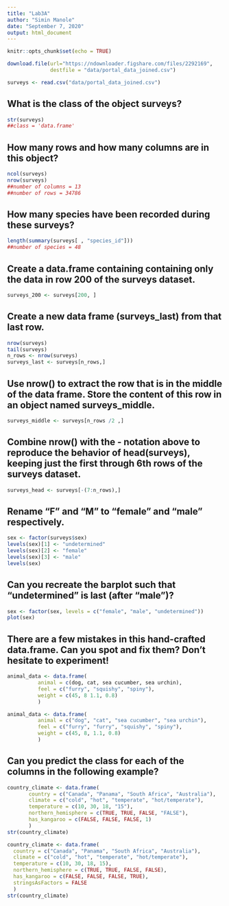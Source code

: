 ```yaml
---
title: "Lab3A"
author: "Simin Manole"
date: "September 7, 2020"
output: html_document
---
```


```r
knitr::opts_chunk$set(echo = TRUE)
```


```r
download.file(url="https://ndownloader.figshare.com/files/2292169",
              destfile = "data/portal_data_joined.csv")
```

```r
surveys <- read.csv("data/portal_data_joined.csv")
```

## What is the class of the object surveys?
```r
str(surveys)
##class = 'data.frame'
```
## How many rows and how many columns are in this object?
```r
ncol(surveys)
nrow(surveys)
##number of columns = 13
##number of rows = 34786
```
## How many species have been recorded during these surveys?
```r
length(summary(surveys[ , "species_id"]))
##number of species = 48
```

## Create a data.frame containing containing only the data in row 200 of the surveys dataset.
```r
surveys_200 <- surveys[200, ]
```

## Create a new data frame (surveys_last) from that last row.
```r
nrow(surveys)
tail(surveys)
n_rows <- nrow(surveys)
surveys_last <- surveys[n_rows,]
```

## Use nrow() to extract the row that is in the middle of the data frame. Store the content of this row in an object named surveys_middle.
```r
surveys_middle <- surveys[n_rows /2 ,]
```

## Combine nrow() with the - notation above to reproduce the behavior of head(surveys), keeping just the first through 6th rows of the surveys dataset.
```r
surveys_head <- surveys[-(7:n_rows),]
```

## Rename “F” and “M” to “female” and “male” respectively.
```r
sex <- factor(surveys$sex)
levels(sex)[1] <- "undetermined"
levels(sex)[2] <- "female"
levels(sex)[3] <- "male"
levels(sex)
```

## Can you recreate the barplot such that “undetermined” is last (after “male”)?
```r
sex <- factor(sex, levels = c("female", "male", "undetermined"))
plot(sex)
```

## There are a few mistakes in this hand-crafted data.frame. Can you spot and fix them? Don’t hesitate to experiment!
```r
animal_data <- data.frame(
          animal = c(dog, cat, sea cucumber, sea urchin),
          feel = c("furry", "squishy", "spiny"),
          weight = c(45, 8 1.1, 0.8)
          )
```

```r
animal_data <- data.frame(
          animal = c("dog", "cat", "sea cucumber", "sea urchin"),
          feel = c("furry", "furry", "squishy", "spiny"),
          weight = c(45, 8, 1.1, 0.8)
          )
```

## Can you predict the class for each of the columns in the following example?
```r
country_climate <- data.frame(
       country = c("Canada", "Panama", "South Africa", "Australia"),
       climate = c("cold", "hot", "temperate", "hot/temperate"),
       temperature = c(10, 30, 18, "15"),
       northern_hemisphere = c(TRUE, TRUE, FALSE, "FALSE"),
       has_kangaroo = c(FALSE, FALSE, FALSE, 1)
       )
str(country_climate)
```

```r
country_climate <- data.frame(
  country = c("Canada", "Panama", "South Africa", "Australia"),
  climate = c("cold", "hot", "temperate", "hot/temperate"),
  temperature = c(10, 30, 18, 15),
  northern_hemisphere = c(TRUE, TRUE, FALSE, FALSE),
  has_kangaroo = c(FALSE, FALSE, FALSE, TRUE),
  stringsAsFactors = FALSE
  )
str(country_climate)
```
